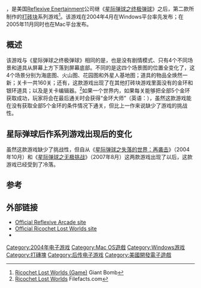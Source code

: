 {{NoteTA
|G1=Games
}}
{{otheruses|subject=美国[[Reflexive_Enertainment|Reflexive Enertainment]]公司所制作的第二款星际弹球系列游戏|other=该公司所制作的第三款星际弹球系列游戏|星际弹球之失落的世界：再袭击}}
{{Infobox VG
| title = 星际弹球之失落的世界
| english=Ricochet Lost Worlds
| image = Image:RicochetLostWorlds.jpg
| developer = [[Reflexive_Entertainment|Reflexive Entertainment]]
| publisher = Reflexive Entertainment
| released = '''Microsoft Windows'''<br />2004年4月<br />'''Mac'''<br>2005年11月
| genre = [[打砖块|打砖块]]
| modes = [[单人电子游戏|单人]]
| platforms = [[Microsoft_Windows|Microsoft Windows]]、[[Mac|Mac]]
}}

{{vgname|星际弹球之失落的世界|en=Ricochet Lost Worlds|2=简称「'''失落的世界'''」，又称「'''迷失的世界'''」}}，是美国[[Reflexive_Enertainment|Reflexive Enertainment]]公司继《[[星际弹球之终极弹球|星际弹球之终极弹球]]》之后，第二款所制作的[[打砖块|打砖块]]系列游戏<ref>[http://www.giantbomb.com/ricochet-lost-worlds/3030-3635/ Ricochet Lost Worlds (Game)] {{Wayback|url=http://www.giantbomb.com/ricochet-lost-worlds/3030-3635/ |date=20210118151145 }} Giant Bomb</ref>。该游戏在2004年4月在Windows平台率先发布；在2005年11月同时也在Mac平台发布。

== 概述 ==

该游戏与《星际弹球之终极弹球》相同的是，也是没有剧情模式、只有4个不同场景和道具从屏幕上方下落到屏幕底部。不同的是这四个场景图的位置全变化了，这4个场景分别为海底图、火山图、花园图和外星人基地图；道具的物品全焕然一新；关卡一共160关；还有，这款游戏出现了在其他打砖块游戏里面没有的金环和银环道具；以及是关卡编辑器。<ref name="Filefact">[http://www.filefacts.com/ricochet-lost-worlds-info Ricochet Lost Worlds] {{Wayback|url=http://www.filefacts.com/ricochet-lost-worlds-info |date=20210122061022 }} Filefacts.com</ref>如果一个世界内，如果每关能够把全部5个金环获取成功，玩家将会在最后通关时会获得“金环大师”（英语：{{lang|en|Ring Master}}），虽然这款游戏能在没有获取全部5个金环的条件情况下通关，但比上一作来说缺少了游戏的挑战性。

== 星际弹球后作系列游戏出现后的变化 ==

虽然这款游戏缺少了挑战性，但自从《[[星际弹球之失落的世界：再袭击|星际弹球之失落的世界：再袭击]]》（2004年10月）和《[[星际弹球之无极挑战|星际弹球之无极挑战]]》（2007年8月）这两款游戏出现了以后，这款游戏已经受到了冷落。

== 参考 ==
{{reflist}}

== 外部链接 ==

* [https://www.webcitation.org/675m8i6kv?url=http://www.reflexive.com/ Official Reflexive Arcade site]
* [http://www.ricochetlostworlds.com/ Official Ricochet Lost Worlds site] {{Wayback|url=http://www.ricochetlostworlds.com/ |date=20040407015006 }}
* {{moby game|id=/ricochet-lost-worlds}}

{{星际弹球系列}}

{{DEFAULTSORT:Ricochet Lost Worlds}}
[[Category:2004年电子游戏|Category:2004年电子游戏]]
[[Category:Mac_OS遊戲|Category:Mac OS遊戲]]
[[Category:Windows游戏|Category:Windows游戏]]
[[Category:打磚塊|Category:打磚塊]]
[[Category:后传电子游戏|Category:后传电子游戏]]
[[Category:美國開發電子遊戲|Category:美國開發電子遊戲]]